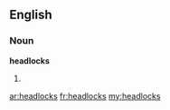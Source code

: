==English==

===Noun===
'''headlocks'''

# {{plural of|headlock}}

[[ar:headlocks]]
[[fr:headlocks]]
[[my:headlocks]]